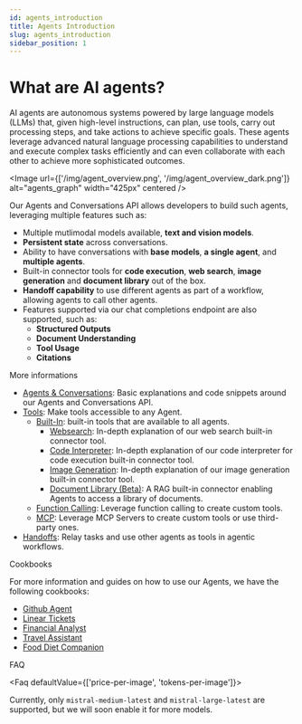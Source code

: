 ```yaml
---
id: agents_introduction
title: Agents Introduction
slug: agents_introduction
sidebar_position: 1
---
```



# What are AI agents?

AI agents are autonomous systems powered by large language models (LLMs) that, given high-level instructions, can plan, use tools, carry out processing steps, and take actions to achieve specific goals. These agents leverage advanced natural language processing capabilities to understand and execute complex tasks efficiently and can even collaborate with each other to achieve more sophisticated outcomes.

<Image
  url={['/img/agent_overview.png', '/img/agent_overview_dark.png']}
  alt="agents_graph"
  width="425px"
  centered
/>

Our Agents and Conversations API allows developers to build such agents, leveraging multiple features such as:
- Multiple mutlimodal models available, **text and vision models**.
- **Persistent state** across conversations.
- Ability to have conversations with **base models**, **a single agent**, and **multiple agents**.
- Built-in connector tools for **code execution**, **web search**, **image generation** and **document library** out of the box.
- **Handoff capability** to use different agents as part of a workflow, allowing agents to call other agents.
- Features supported via our chat completions endpoint are also supported, such as:
  - **Structured Outputs**
  - **Document Understanding**
  - **Tool Usage**
  - **Citations**

<SectionTab as="h1" variant="secondary" sectionId="more-informations">More informations</SectionTab>

- [Agents & Conversations](../agents/agents): Basic explanations and code snippets around our Agents and Conversations API.
- [Tools](../agents/tools): Make tools accessible to any Agent.
  - [Built-In](../agents/tools/built-in): built-in tools that are available to all agents.
    - [Websearch](../agents/tools/bult-in/websearch): In-depth explanation of our web search built-in connector tool.
    - [Code Interpreter](../agents/tools/bult-in/code_interpreter): In-depth explanation of our code interpreter for code execution built-in connector tool.
    - [Image Generation](../agents/tools/bult-in/image_generation): In-depth explanation of our image generation built-in connector tool.
    - [Document Library (Beta)](../agents/tools/bult-in/document_library): A RAG built-in connector enabling Agents to access a library of documents.
  - [Function Calling](../agents/tools/function_calling): Leverage function calling to create custom tools.
  - [MCP](../agents/tools/mcp): Leverage MCP Servers to create custom tools or use third-party ones.
- [Handoffs](../agents/handoffs): Relay tasks and use other agents as tools in agentic workflows.

<SectionTab sectionId="cookbooks">
  <span>Cookbooks</span>
</SectionTab>

For more information and guides on how to use our Agents, we have the following cookbooks:
- [Github Agent](https://github.com/mistralai/cookbook/tree/main/mistral/agents/agents_api/github_agent)
- [Linear Tickets](https://github.com/mistralai/cookbook/tree/main/mistral/agents/agents_api/prd_linear_ticket)
- [Financial Analyst](https://github.com/mistralai/cookbook/tree/main/mistral/agents/agents_api/financial_analyst)
- [Travel Assistant](https://github.com/mistralai/cookbook/tree/main/mistral/agents/agents_api/travel_assistant)
- [Food Diet Companion](https://github.com/mistralai/cookbook/tree/main/mistral/agents/agents_api/food_diet_companion)

<SectionTab sectionId="faq">FAQ</SectionTab>

<Faq defaultValue={['price-per-image', 'tokens-per-image']}>
<FaqItem question="Which models are supported?">

  Currently, only `mistral-medium-latest` and `mistral-large-latest` are supported, but we will soon enable it for more models.
</FaqItem>
</Faq>
